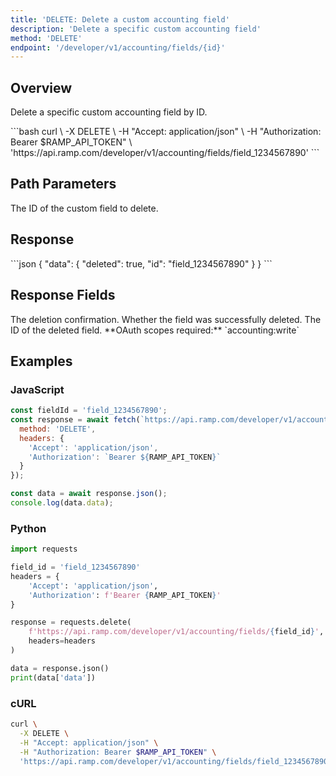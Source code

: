 ```yaml
---
title: 'DELETE: Delete a custom accounting field'
description: 'Delete a specific custom accounting field'
method: 'DELETE'
endpoint: '/developer/v1/accounting/fields/{id}'
---
```


<TableOfContents />

## Overview

Delete a specific custom accounting field by ID.

<RequestExample>
```bash
curl \
  -X DELETE \
  -H "Accept: application/json" \
  -H "Authorization: Bearer $RAMP_API_TOKEN" \
  'https://api.ramp.com/developer/v1/accounting/fields/field_1234567890'
```
</RequestExample>

## Path Parameters

<ParamField path="id" type="string" required>
  The ID of the custom field to delete.
</ParamField>

## Response

<ResponseExample>
```json
{
  "data": {
    "deleted": true,
    "id": "field_1234567890"
  }
}
```
</ResponseExample>

## Response Fields

<ResponseField name="data" type="object">
  The deletion confirmation.
</ResponseField>

<ResponseField name="data.deleted" type="boolean">
  Whether the field was successfully deleted.
</ResponseField>

<ResponseField name="data.id" type="string">
  The ID of the deleted field.
</ResponseField>

<Note>
  **OAuth scopes required:** `accounting:write`
</Note>

## Examples

### JavaScript

```javascript
const fieldId = 'field_1234567890';
const response = await fetch(`https://api.ramp.com/developer/v1/accounting/fields/${fieldId}`, {
  method: 'DELETE',
  headers: {
    'Accept': 'application/json',
    'Authorization': `Bearer ${RAMP_API_TOKEN}`
  }
});

const data = await response.json();
console.log(data.data);
```

### Python

```python
import requests

field_id = 'field_1234567890'
headers = {
    'Accept': 'application/json',
    'Authorization': f'Bearer {RAMP_API_TOKEN}'
}

response = requests.delete(
    f'https://api.ramp.com/developer/v1/accounting/fields/{field_id}',
    headers=headers
)

data = response.json()
print(data['data'])
```

### cURL

```bash
curl \
  -X DELETE \
  -H "Accept: application/json" \
  -H "Authorization: Bearer $RAMP_API_TOKEN" \
  'https://api.ramp.com/developer/v1/accounting/fields/field_1234567890'
``` 